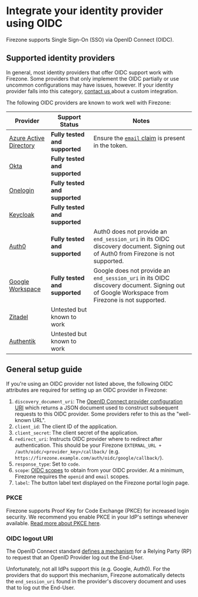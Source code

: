 # Integrate your identity provider using OIDC

Firezone supports Single Sign-On (SSO) via OpenID Connect (OIDC).

## Supported identity providers

In general, most identity providers that offer OIDC support work with Firezone.
Some providers that only implement the OIDC partially or use uncommon
configurations may have issues, however. If your identity provider falls into
this category, [contact us ](/contact/sales) about a custom integration.

The following OIDC providers are known to work well with Firezone:

| Provider                              | Support Status                 | Notes                                                                                                                                                  |
| ------------------------------------- | ------------------------------ | ------------------------------------------------------------------------------------------------------------------------------------------------------ |
| [Azure Active Directory](azuread)     | **Fully tested and supported** | Ensure the [`email` claim](https://learn.microsoft.com/en-us/azure/active-directory/develop/active-directory-optional-claims) is present in the token. |
| [Okta](okta)                          | **Fully tested and supported** |                                                                                                                                                        |
| [Onelogin](onelogin)                  | **Fully tested and supported** |                                                                                                                                                        |
| [Keycloak](https://www.keycloak.org/) | **Fully tested and supported** |                                                                                                                                                        |
| [Auth0](auth0)                        | **Fully tested and supported** | Auth0 does not provide an `end_session_uri` in its OIDC discovery document. Signing out of Auth0 from Firezone is not supported.                       |
| [Google Workspace](google)            | **Fully tested and supported** | Google does not provide an `end_session_uri` in its OIDC discovery document. Signing out of Google Workspace from Firezone is not supported.           |
| [Zitadel](zitadel)                    | Untested but known to work     |                                                                                                                                                        |
| [Authentik](https://goauthentik.io/)  | Untested but known to work     |                                                                                                                                                        |

## General setup guide

If you're using an OIDC provider not listed above, the following OIDC attributes
are required for setting up an OIDC provider in Firezone:

1. `discovery_document_uri`: The
   [OpenID Connect provider configuration URI](https://openid.net/specs/openid-connect-discovery-1_0.html#ProviderConfig)
   which returns a JSON document used to construct subsequent requests to this
   OIDC provider. Some providers refer to this as the "well-known URL".
1. `client_id`: The client ID of the application.
1. `client_secret`: The client secret of the application.
1. `redirect_uri`: Instructs OIDC provider where to redirect after
   authentication. This should be your Firezone
   `EXTERNAL_URL + /auth/oidc/<provider_key>/callback/` (e.g.
   `https://firezone.example.com/auth/oidc/google/callback/`).
1. `response_type`: Set to `code`.
1. `scope`:
   [OIDC scopes](https://openid.net/specs/openid-connect-basic-1_0.html#Scopes)
   to obtain from your OIDC provider. At a minimum, Firezone requires the
   `openid` and `email` scopes.
1. `label`: The button label text displayed on the Firezone portal login page.

### PKCE

Firezone supports Proof Key for Code Exchange (PKCE) for increased login
security. We recommend you enable PKCE in your IdP's settings whenever
available. [Read more about PKCE here](https://oauth.net/2/pkce/).

### OIDC logout URI

The OpenID Connect standard
[defines a mechanism](https://openid.net/specs/openid-connect-rpinitiated-1_0.html)
for a Relying Party (RP) to request that an OpenID Provider log out the
End-User.

Unfortunately, not all IdPs support this (e.g. Google, Auth0). For the providers
that do support this mechanism, Firezone automatically detects the
`end_session_uri` found in the provider's discovery document and uses that to
log out the End-User.
